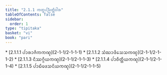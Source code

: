 ```yaml
---
title: "2.1.1 ᨠᨲ᩠ᨳᨸᨬ᩠ᨬᨲ᩠ᨲᩥᩅᩤᩁ"
tableOfContents: false
sidebar:
  order: 1
type: "tipitaka"
basket: "vi"
book: "pari"
---
```



<DynamicBreadcrumb />



<TableOfContents book="pari" section="2.1.1">
* [2.1.1.1 ᨸᩣᩁᩣᨩᩥᨠᨠᨱ᩠ᨯ](2-1-1/2-1-1-1)
* [2.1.1.2 ᩈᩴᨥᩣᨴᩥᩈᩮᩈᨠᨱ᩠ᨯ](2-1-1/2-1-1-2)
* [2.1.1.3 ᨶᩥᩔᨣ᩠ᨣᩥᨿᨠᨱ᩠ᨯ](2-1-1/2-1-1-3)
* [2.1.1.4 ᨸᩣᨧᩥᨲ᩠ᨲᩥᨿᨠᨱ᩠ᨯ](2-1-1/2-1-1-4)
* [2.1.1.5 ᨸᩣᨭᩥᨴᩮᩈᨶᩦᨿᨠᨱ᩠ᨯ](2-1-1/2-1-1-5)
</TableOfContents>